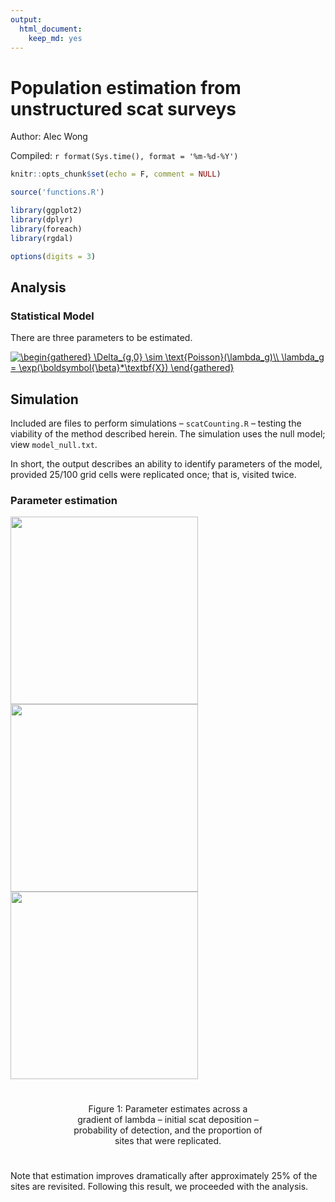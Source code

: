 ```yaml
---
output:
  html_document:
    keep_md: yes
---
```



<style>
img.parimg {
  width: 300px;
}
div.caption { 
  padding: 25px 100px 25px 100px;
}
</style>


# Population estimation from unstructured scat surveys

Author: Alec Wong

Compiled: `r format(Sys.time(), format = '%m-%d-%Y')`


```r
knitr::opts_chunk$set(echo = F, comment = NULL)

source('functions.R')

library(ggplot2)
library(dplyr)
library(foreach)
library(rgdal)

options(digits = 3)
```

## Analysis

### Statistical Model

There are three parameters to be estimated. 

<a href="https://www.codecogs.com/eqnedit.php?latex=\begin{gathered}&space;\Delta_{g,0}&space;\sim&space;\text{Poisson}(\lambda_g)\\&space;\lambda_g&space;=&space;\exp(\boldsymbol{\beta}*\textbf{X})&space;\end{gathered}" target="_blank"><img src="https://latex.codecogs.com/gif.latex?\begin{gathered}&space;\Delta_{g,0}&space;\sim&space;\text{Poisson}(\lambda_g)\\&space;\lambda_g&space;=&space;\exp(\boldsymbol{\beta}*\textbf{X})&space;\end{gathered}" title="\begin{gathered} \Delta_{g,0} \sim \text{Poisson}(\lambda_g)\\ \lambda_g = \exp(\boldsymbol{\beta}*\textbf{X}) \end{gathered}" /></a>

## Simulation

Included are files to perform simulations -- `scatCounting.R` -- testing the viability of the method described herein. The simulation uses the null model; view `model_null.txt`.

In short, the output describes an ability to identify parameters of the model, provided 25/100 grid cells were replicated once; that is, visited twice.

### Parameter estimation

<div>
<img class='parimg' src = 'images/lamplot.png'>
<img class='parimg' src = 'images/thetaplot.png'>
<img class='parimg' src = 'images/p00.png'>
</div>

<div class='caption'>
<center>
Figure 1: Parameter estimates across a gradient of lambda -- initial scat deposition -- probability of detection, and the proportion of sites that were replicated.
</center>
</div>



Note that estimation improves dramatically after approximately 25% of the sites are revisited. Following this result, we proceeded with the analysis.